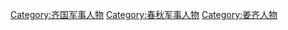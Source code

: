 [[Category:齐国军事人物|Category:齐国军事人物]]
[[Category:春秋军事人物|Category:春秋军事人物]]
[[Category:姜齐人物|Category:姜齐人物]]